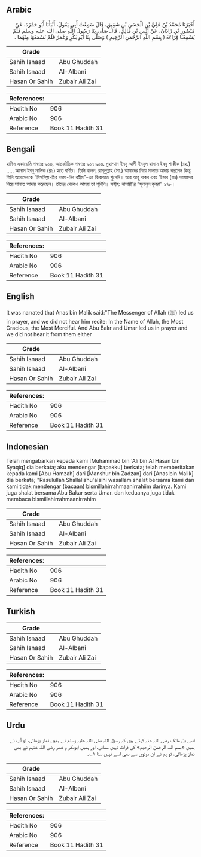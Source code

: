 ## Arabic


<div dir="rtl" lang="ar" style={{fontSize:'larger',backgroundColor:'#f8f9fa',padding:20}}>
أَخْبَرَنَا مُحَمَّدُ بْنُ عَلِيِّ بْنِ الْحَسَنِ بْنِ شَقِيقٍ، قَالَ سَمِعْتُ أَبِي يَقُولُ، أَنْبَأَنَا أَبُو حَمْزَةَ، عَنْ مَنْصُورِ بْنِ زَاذَانَ، عَنْ أَنَسِ بْنِ مَالِكٍ، قَالَ صَلَّى بِنَا رَسُولُ اللَّهِ صلى الله عليه وسلم فَلَمْ يُسْمِعْنَا قِرَاءَةَ ‏(‏ بِسْمِ اللَّهِ الرَّحْمَنِ الرَّحِيمِ ‏)‏ وَصَلَّى بِنَا أَبُو بَكْرٍ وَعُمَرُ فَلَمْ نَسْمَعْهَا مِنْهُمَا ‏.‏
</div>
<div style={{backgroundColor:'#f8f9fa',padding:20, marginBottom: 10}}><table> <thead> <tr> <th>Grade</th> <th></th> </tr> </thead> <tbody> <tr><td>Sahih Isnaad</td><td>Abu Ghuddah</td></tr><tr><td>Sahih Isnaad</td><td>Al-Albani</td></tr><tr><td>Hasan Or Sahih</td><td>Zubair Ali Zai</td></tr></tbody></table><table> <thead> <tr> <th>References:</th> <th></th> </tr> </thead> <tbody><tr><td>Hadith No</td><td>906</td></tr><tr><td>Arabic No</td><td>906</td></tr><tr><td>Reference</td><td>Book 11 Hadith 31</td></tr></tbody></table></div>

## Bengali


<div dir="ltr" lang="bn" style={{fontSize:'larger',backgroundColor:'#f8f9fa',padding:20}}>
হাদিস একাডেমি নাম্বারঃ ৯০৬, আন্তর্জাতিক নাম্বারঃ ৯০৭ ৯০৬. মুহাম্মাদ ইবনু আলী ইবনুল হাসান ইবনু শাকীক (রহ.) ..... আনাস ইবনু মালিক (রাঃ) হতে বর্ণিত। তিনি বলেন, রাসূলুল্লাহ (সা.) আমাদের নিয়ে সালাত আদায় করলেন কিন্তু তিনি আমাদেরকে “বিসমিল্লা-হির রহমা-নির রহীম"-এর কিরাআত শুনেনি। আর আবূ বাকর এবং ‘উমার (রাঃ) আমাদের নিয়ে সালাত আদায় করেছেন। তাঁদের থেকেও আমরা তা শুনিনি। সহীহ: নাসায়ী'র “সুনানুল কুবরা” ৯৭৮।
</div>
<div style={{backgroundColor:'#f8f9fa',padding:20, marginBottom: 10}}><table> <thead> <tr> <th>Grade</th> <th></th> </tr> </thead> <tbody> <tr><td>Sahih Isnaad</td><td>Abu Ghuddah</td></tr><tr><td>Sahih Isnaad</td><td>Al-Albani</td></tr><tr><td>Hasan Or Sahih</td><td>Zubair Ali Zai</td></tr></tbody></table><table> <thead> <tr> <th>References:</th> <th></th> </tr> </thead> <tbody><tr><td>Hadith No</td><td>906</td></tr><tr><td>Arabic No</td><td>906</td></tr><tr><td>Reference</td><td>Book 11 Hadith 31</td></tr></tbody></table></div>

## English


<div dir="ltr" lang="en" style={{fontSize:'larger',backgroundColor:'#f8f9fa',padding:20}}>
It was narrated that Anas bin Malik said:"The Messenger of Allah (ﷺ) led us in prayer, and we did not hear him recite: In the Name of Allah, the Most Gracious, the Most Merciful. And Abu Bakr and Umar led us in prayer and we did not hear it from them either
</div>
<div style={{backgroundColor:'#f8f9fa',padding:20, marginBottom: 10}}><table> <thead> <tr> <th>Grade</th> <th></th> </tr> </thead> <tbody> <tr><td>Sahih Isnaad</td><td>Abu Ghuddah</td></tr><tr><td>Sahih Isnaad</td><td>Al-Albani</td></tr><tr><td>Hasan Or Sahih</td><td>Zubair Ali Zai</td></tr></tbody></table><table> <thead> <tr> <th>References:</th> <th></th> </tr> </thead> <tbody><tr><td>Hadith No</td><td>906</td></tr><tr><td>Arabic No</td><td>906</td></tr><tr><td>Reference</td><td>Book 11 Hadith 31</td></tr></tbody></table></div>

## Indonesian


<div dir="ltr" lang="id" style={{fontSize:'larger',backgroundColor:'#f8f9fa',padding:20}}>
Telah mengabarkan kepada kami [Muhammad bin 'Ali bin Al Hasan bin Syaqiq] dia berkata; aku mendengar [bapakku] berkata; telah memberitakan kepada kami [Abu Hamzah] dari [Manshur bin Zadzan] dari [Anas bin Malik] dia berkata; "Rasulullah Shallallahu'alaihi wasallam shalat bersama kami dan kami tidak mendengar (bacaan) bismillahirrahmaanirrahiim darinya. Kami juga shalat bersama Abu Bakar serta Umar. dan keduanya juga tidak membaca bismillahirrahmaanirrahim
</div>
<div style={{backgroundColor:'#f8f9fa',padding:20, marginBottom: 10}}><table> <thead> <tr> <th>Grade</th> <th></th> </tr> </thead> <tbody> <tr><td>Sahih Isnaad</td><td>Abu Ghuddah</td></tr><tr><td>Sahih Isnaad</td><td>Al-Albani</td></tr><tr><td>Hasan Or Sahih</td><td>Zubair Ali Zai</td></tr></tbody></table><table> <thead> <tr> <th>References:</th> <th></th> </tr> </thead> <tbody><tr><td>Hadith No</td><td>906</td></tr><tr><td>Arabic No</td><td>906</td></tr><tr><td>Reference</td><td>Book 11 Hadith 31</td></tr></tbody></table></div>

## Turkish


<div dir="ltr" lang="tr" style={{fontSize:'larger',backgroundColor:'#f8f9fa',padding:20}}>

</div>
<div style={{backgroundColor:'#f8f9fa',padding:20, marginBottom: 10}}><table> <thead> <tr> <th>Grade</th> <th></th> </tr> </thead> <tbody> <tr><td>Sahih Isnaad</td><td>Abu Ghuddah</td></tr><tr><td>Sahih Isnaad</td><td>Al-Albani</td></tr><tr><td>Hasan Or Sahih</td><td>Zubair Ali Zai</td></tr></tbody></table><table> <thead> <tr> <th>References:</th> <th></th> </tr> </thead> <tbody><tr><td>Hadith No</td><td>906</td></tr><tr><td>Arabic No</td><td>906</td></tr><tr><td>Reference</td><td>Book 11 Hadith 31</td></tr></tbody></table></div>

## Urdu


<div dir="rtl" lang="ur" style={{fontSize:'larger',backgroundColor:'#f8f9fa',padding:20}}>
انس بن مالک رضی اللہ عنہ کہتے ہیں کہ رسول اللہ صلی اللہ علیہ وسلم نے ہمیں نماز پڑھائی، تو آپ نے ہمیں «بسم اللہ الرحمن الرحيم» کی قرآت نہیں سنائی، اور ہمیں ابوبکر و عمر رضی اللہ عنہم نے بھی نماز پڑھائی، تو ہم نے ان دونوں سے بھی اسے نہیں سنا ۱؎۔
</div>
<div style={{backgroundColor:'#f8f9fa',padding:20, marginBottom: 10}}><table> <thead> <tr> <th>Grade</th> <th></th> </tr> </thead> <tbody> <tr><td>Sahih Isnaad</td><td>Abu Ghuddah</td></tr><tr><td>Sahih Isnaad</td><td>Al-Albani</td></tr><tr><td>Hasan Or Sahih</td><td>Zubair Ali Zai</td></tr></tbody></table><table> <thead> <tr> <th>References:</th> <th></th> </tr> </thead> <tbody><tr><td>Hadith No</td><td>906</td></tr><tr><td>Arabic No</td><td>906</td></tr><tr><td>Reference</td><td>Book 11 Hadith 31</td></tr></tbody></table></div>